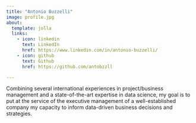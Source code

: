 ```yaml
---
title: "Antonio Buzzelli"
image: profile.jpg
about:
  template: jolla
  links:
    - icon: linkedin
      text: LinkedIn
      href: https://www.linkedin.com/in/antonio-buzzelli/
    - icon: github
      text: Github
      href: https://github.com/antobzzll

---
```

Combining several international experiences in project/business management and a state-of-the-art expertise in data science, my goal is to put at the service of the executive management of a well-established company my capacity to inform data-driven business decisions and strategies.